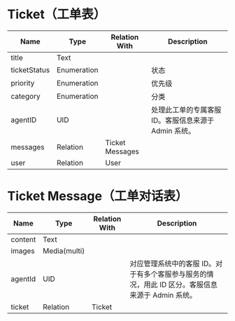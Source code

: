 # Ticket（工单表）

| Name     | Type     | Relation With | Description |
| -------- | -------- | ------------- | ----------- |
| title    | Text     |               |             |
| ticketStatus | Enumeration |           | 状态       |
| priority | Enumeration |               | 优先级      |
| category | Enumeration |               | 分类      |
| agentID  | UID         |               | 处理此工单的专属客服 ID。客服信息来源于 Admin 系统。      |
| messages | Relation | Ticket Messages |             |
| user     | Relation | User          |             |

# Ticket Message（工单对话表）

| Name    | Type         | Relation With | Description |
| ------- | ------------ | ------------- | ----------- |
| content | Text         |               |             |
| images  | Media(multi) |               |             |
| agentId | UID          |               | 对应管理系统中的客服 ID。对于有多个客服参与服务的情况，用此 ID 区分。客服信息来源于 Admin 系统。 |
| ticket  | Relation     |  Ticket       |             |
